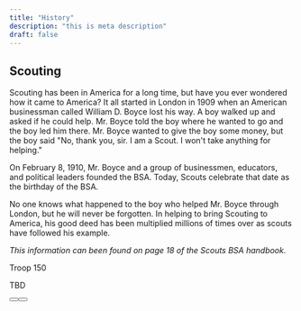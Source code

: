 ```yaml
---
title: "History"
description: "this is meta description"
draft: false
---
```

## Scouting

Scouting has been in America for a long time, but have you ever wondered how it came to America? It all started in London in 1909 when an American businessman called William D. Boyce lost his way. A boy walked up and asked if he could help. Mr. Boyce told the boy where he wanted to go and the boy led him there. Mr. Boyce wanted to give the boy some money, but the boy said "No, thank you, sir. I am a Scout. I won't take anything for helping."

On February 8, 1910, Mr. Boyce and a group of businessmen, educators, and political leaders founded the BSA. Today, Scouts celebrate that date as the birthday of the BSA.

No one knows what happened to the boy who helped Mr. Boyce through London, but he will never be forgotten. In helping to bring Scouting to America, his good deed has been multiplied millions of times over as scouts have followed his example.

_This information can been found on page 18 of the Scouts BSA handbook._

Troop 150

TBD
<div class="flex justify-center">
    <Button label="Join now! (Boys)" link="https://my.scouting.org/VES/OnlineReg/1.0.0/?tu=UF-MB-492taa0150" />
    <Button label="Join now! (Girls)" link="https://my.scouting.org/VES/OnlineReg/1.0.0/?tu=UF-MB-492taa5150" />
</div>